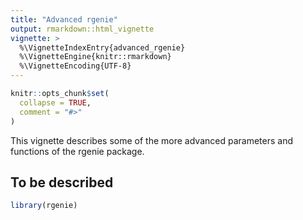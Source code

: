 ```yaml
---
title: "Advanced rgenie"
output: rmarkdown::html_vignette
vignette: >
  %\VignetteIndexEntry{advanced_rgenie}
  %\VignetteEngine{knitr::rmarkdown}
  %\VignetteEncoding{UTF-8}
---
```


```r
knitr::opts_chunk$set(
  collapse = TRUE,
  comment = "#>"
)
```

This vignette describes some of the more advanced parameters and functions of the rgenie package.

## To be described


```r
library(rgenie)
```

